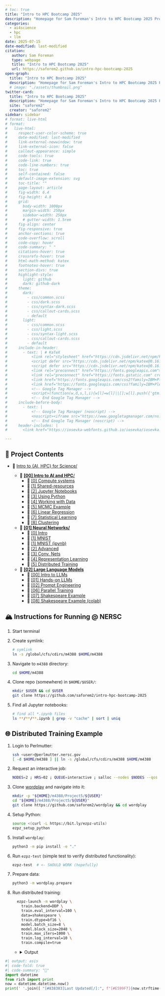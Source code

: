```yaml
---
# toc: true
title: "Intro to HPC Bootcamp 2025"
description: "Homepage for Sam Foreman's Intro to HPC Bootcamp 2025 Project"
categories:
  - ai4science
  - hpc
  - llm
date: 2025-07-15
date-modified: last-modified
citation:
   author: Sam Foreman
   type: webpage
   title: "Intro to HPC Bootcamp 2025"
   url: https://saforem2.github.io/intro-hpc-bootcamp-2025
open-graph:
  title: "Intro to HPC Bootcamp 2025"
  description: "Homepage for Sam Foreman's Intro to HPC Bootcamp 2025 Project"
  # image: "./assets/thumbnail.png"
twitter-card:
  title: "Intro to HPC Bootcamp 2025"
  description: "Homepage for Sam Foreman's Intro to HPC Bootcamp 2025 Project"
  site: "saforem2"
  creator: "saforem2"
sidebar: sidebar
# format: live-html
# format:
#   live-html:
#     respect-user-color-scheme: true
#     date-modified: last-modified
#     link-external-newwindow: true
#     link-external-icon: false
#     callout-appearance: simple
#     code-tools: true
#     code-link: true
#     code-line-numbers: true
#     toc: true
#     self-contained: false
#     default-image-extension: svg
#     toc-title: ""
#     page-layout: article
#     fig-width: 6.4
#     fig-height: 4.8
#     grid:
#       body-width: 1000px
#       margin-width: 250px
#       sidebar-width: 250px
#       # gutter-width: 1.5rem
#     fig-align: center
#     fig-responsive: true
#     anchor-sections: true
#     code-overflow: scroll
#     code-copy: hover
#     code-summary: " "
#     citations-hover: true
#     crossrefs-hover: true
#     html-math-method: katex
#     footnotes-hover: true
#     section-divs: true
#     highlight-style:
#       light: github
#       dark: github-dark
#     theme:
#       dark:
#         - css/common.scss
#         - css/dark.scss
#         - css/syntax-dark.scss
#         - css/callout-cards.scss
#         - default
#       light:
#         - css/common.scss
#         - css/light.scss
#         - css/syntax-light.scss
#         - css/callout-cards.scss
#         - default
#     include-in-header:
#       - text: | # KaTeX
#           <link rel="stylesheet" href="https://cdn.jsdelivr.net/npm/katex@0.16.22/dist/katex.min.css" integrity="sha384-5TcZemv2l/9On385z///+d7MSYlvIEw9FuZTIdZ14vJLqWphw7e7ZPuOiCHJcFCP" crossorigin="anonymous">
#           <script defer src="https://cdn.jsdelivr.net/npm/katex@0.16.22/dist/katex.min.js" integrity="sha384-cMkvdD8LoxVzGF/RPUKAcvmm49FQ0oxwDF3BGKtDXcEc+T1b2N+teh/OJfpU0jr6" crossorigin="anonymous"></script>
#           <script defer src="https://cdn.jsdelivr.net/npm/katex@0.16.22/dist/contrib/auto-render.min.js" integrity="sha384-hCXGrW6PitJEwbkoStFjeJxv+fSOOQKOPbJxSfM6G5sWZjAyWhXiTIIAmQqnlLlh" crossorigin="anonymous" onload="renderMathInElement(document.body);"></script>
#           <link rel="preconnect" href="https://fonts.googleapis.com">
#           <link rel="preconnect" href="https://fonts.gstatic.com" crossorigin>
#           <link href="https://fonts.googleapis.com/css2?family=IBM+Plex+Sans:ital,wght@0,100;0,200;0,300;0,400;0,500;0,600;0,700;1,100;1,200;1,300;1,400;1,500;1,600;1,700&family=IBM+Plex+Sans+Condensed:ital,wght@0,400;0,500;0,600;0,700&family=IBM+Plex+Mono:ital,wght@0,100;0,200;0,300;0,400;0,500;0,600;0,700&display=swap" rel="stylesheet">
#           <link href="https://fonts.googleapis.com/css?family=IBM+Plex+Sans&family=IBM+Plex+Sans+Condensed&family=IBM+Plex+Mono&display=swap" rel="stylesheet">
#           <!-- Google Tag Manager -->
#           <script>(function(w,d,s,l,i){w[l]=w[l]||[];w[l].push({'gtm.start':new Date().getTime(),event:'gtm.js'});var f=d.getElementsByTagName(s)[0],j=d.createElement(s),dl=l!='dataLayer'?'&l='+l:'';j.async=true;j.src='https://www.googletagmanager.com/gtm.js?id='+i+dl;f.parentNode.insertBefore(j,f);})(window,document,'script','dataLayer','GTM-TC329HJ');</script>
#           <!-- End Google Tag Manager -->
#     include-before-body:
#       - text: |
#           <!-- Google Tag Manager (noscript) -->
#           <noscript><iframe src="https://www.googletagmanager.com/ns.html?id=GTM-TC329HJ" height="0" width="0" style="display:none;visibility:hidden"></iframe></noscript>
#           <!-- End Google Tag Manager (noscript) -->
#     header-includes: |
#       <link href="https://iosevka-webfonts.github.io/iosevka/iosevka.css" rel="stylesheet">

---
```


## 📂 Project Contents

- 🏡 [Intro to {AI, HPC} for Science/](./)

    - 📂 [**\[00\] Intro to AI and HPC**/](00-intro-AI-HPC/)
        - 📄 [\[0\] Compute systems](./00-intro-AI-HPC/0-compute-systems/)
        - 📄 [\[1\] Shared-resources](./00-intro-AI-HPC/1-shared-resources/)
        - 📄 [\[2\] Jupyter Notebooks](./00-intro-AI-HPC/2-jupyter-notebooks/)
        - 📄 [\[3\] Using Python](./00-intro-AI-HPC/3-python/)
        - 📄 [\[4\] Working with Data](./00-intro-AI-HPC/4-data/)
        - 📗 [\[5\] MCMC Example](./00-intro-AI-HPC/5-mcmc-example/)
        - 📗 [\[6\] Linear Regression](./00-intro-AI-HPC/6-linear-regression/)
        - 📗 [\[7\] Statistical Learning](./00-intro-AI-HPC/7-statistical-learning/)
        - 📗 [\[8\] Clustering](./00-intro-AI-HPC/8-clustering/) 

    - 📂 [**\[01\] Neural Networks/**](./01-neural-networks/)
        - 📄 [\[0\] Intro](./01-neural-networks/0-intro/)
        - 📗 [\[1\] MNIST](./01-neural-networks/1-mnist/)
        - 📗 [\[1\] MNIST (ipynb)](./01-neural-networks/1-mnist-ipynb/)
        - 📗 [\[2\] Advanced](./01-neural-networks/2-advanced/)
        - 📗 [\[3\] Conv. Nets](./01-neural-networks/3-conv-nets/)
        - 📗 [\[4\] Representation Learning](./01-neural-networks/4-representation-learning/)
        - 📄 [\[5\] Distributed Training](./01-neural-networks/5-distributed-training/)

    - 📂 [**\[02\] Large Language Models**](./02-llms/)
        - 📗 [\[00\] Intro to LLMs](./02-llms/00-intro-to-llms/)
        - 📗 [\[01\] Hands-on LLMs](./02-llms/01-hands-on-llms/)
        - 📄 [\[02\] Prompt Engineering](./02-llms/02-prompt-engineering/)
        <!-- - 📄 [03-training-llms](./02-llms/03-training-llms/) -->
        <!-- - 📄 [04-evaluating-llms](./02-llms/03-training-llms/) -->
        <!-- - 📄 []() -->
        - 📗 [\[06\] Parallel Training](./02-llms/06-parallel-training/)
        - 📗 [\[07\] Shakespeare Example](./02-llms/07-shakespeare-example/)
        - 📗 [\[08\] Shakespeare Example (colab)](./02-llms/08-shakespeare-example-colab/)

    <!-- - 📂 [03-ai-for-science/](./03-ai-for-science/) -->

## 🏔️ Instructions for Running @ NERSC

1. Start terminal
1. Create symlink:

    ```bash
    # symlink 
    ln -s /global/cfs/cdirs/m4388 $HOME/m4388
    ```

1. Navigate to `m4388` directory:

   ```bash
   cd $HOME/m4388
   ```

1. Clone repo (somewhere) in `$HOME/$USER/`:

   ```bash
   mkdir $USER && cd $USER
   git clone https://github.com/saforem2/intro-hpc-bootcamp-2025
   ```

1. Find all Jupyter notebooks:

    ```bash
    # find all *.ipynb files
    ls **/**/**.ipynb | grep -v "cache" | sort | uniq
    ```


## 🌐 Distributed Training Example

1. Login to Perlmutter:

    ```bash
    ssh <user>@perlmutter.nersc.gov 
    [ -d $HOME/m4388 ] || ln -s /global/cfs/cdirs/m4388 $HOME/m4388
    ```

2. Request an interactive job:

    ```bash
    NODES=2 ; HRS=02 ; QUEUE=interactive ; salloc --nodes $NODES --qos $QUEUE --time $HRS:30:00 -C 'gpu' --gpus=$(( 4 * NODES )) -A m4388_g
    ```

3. Clone [wordplay](https://github.com/saforem2/wordplay) and navigate into it:

    ```bash
    mkdir -p "${HOME}/m4388/Project5/${USER}"
    cd "${HOME}/m4388/Project5/${USER}"
    git clone https://github.com/saforem2/wordplay && cd wordplay
    ``` 

4. Setup Python:

    ```bash
	source <(curl -L https://bit.ly/ezpz-utils)
	ezpz_setup_python
	```

5. Install `wordplay`:

    ```bash
    python3 -m pip install -e "."
    ```

6. Run `ezpz-test` (simple test to verify distributed functionality):

    ```bash
    ezpz-test  # <- SHOULD WORK (hopefully)
    ```

7. Prepare data:

    ```bash
    python3 -m wordplay.prepare
    ```

8. Run distributed training:

    ```bash
	  ezpz-launch -m wordplay \
        train.backend=DDP \
        train.eval_interval=100 \
        data=shakespeare \
        train.dtype=bf16 \
        model.batch_size=8 \
        model.block_size=2048 \
        train.max_iters=1000 \
        train.log_interval=10 \
        train.compile=true
    ```

    - <details closed><summary>Output</summary>

        ```bash
        (👻 pytorch2.6.0)
        #[~/m/P/f/p/s/wordplay][🌱 main][🤷✓] via ⨁ v
        #[08/14/25 @ 05:52:20][nid001237]
        ; eezpz-launch-m wordplay train.backend=DDP train.eval_interval=100 data=shakespeare train.dtype=bf16 model.batch_size=8 model.block_size=2048 train.max_iters=1000 train.log_interval=10 train.compile=true
        [2025-08-14 05:53:17,261718][I][ezpz/__init__:265:ezpz] Setting logging level to 'INFO' on 'RANK == 0'
        [2025-08-14 05:53:17,264886][I][ezpz/__init__:266:ezpz] Setting logging level to 'CRITICAL' on all others 'RANK != 0'


        [2025-08-14 05:53:17,283662][I][ezpz/launch:225] ======== [ezpz.launch: START] ========
        [2025-08-14 05:53:17,508744][I][ezpz/slurm:90] Checking jobid 41622690 for hostname nid001237...
        [2025-08-14 05:53:17,509756][I][ezpz/slurm:92] Found nid001237 in nodelist for 41622690
        [2025-08-14 05:53:17,713837][I][ezpz/slurm:90] Checking jobid 41622690 for hostname nid001237...
        [2025-08-14 05:53:17,714591][I][ezpz/slurm:92] Found nid001237 in nodelist for 41622690
        [2025-08-14 05:53:17,977002][I][ezpz/slurm:90] Checking jobid 41622690 for hostname nid001237...
        [2025-08-14 05:53:17,977846][I][ezpz/slurm:92] Found nid001237 in nodelist for 41622690
        [2025-08-14 05:53:18,057066][I][ezpz/slurm:109] Writing ['nid001237', '001240'] to /global/cfs/cdirs/m4388/Project5/foremans/projects/saforem2/wordplay/nodefile-41622690
        [2025-08-14 05:53:18,089205][I][ezpz/launch:230] Job ID: 41622690
        [2025-08-14 05:53:18,089621][I][ezpz/launch:231] nodelist: ['nid001237', '001240']
        [2025-08-14 05:53:18,090032][I][ezpz/launch:232] hostfile: /global/cfs/cdirs/m4388/Project5/foremans/projects/saforem2/wordplay/nodefile-41622690
        [2025-08-14 05:53:18,241020][I][ezpz/slurm:90] Checking jobid 41622690 for hostname nid001237...
        [2025-08-14 05:53:18,241792][I][ezpz/slurm:92] Found nid001237 in nodelist for 41622690
        [2025-08-14 05:53:18,328647][I][ezpz/launch:253] Building command to execute by piecing together:

                (1.) ['launch_cmd'] + (2.) ['python'] + (3.) ['cmd_to_launch']

        [2025-08-14 05:53:18,330096][I][ezpz/launch:257] (1.) ['launch_cmd']: srun -u --verbose -N2 -n8
        [2025-08-14 05:53:18,330544][I][ezpz/launch:258] (2.) ['python']: /global/cfs/cdirs/m4388/Project5/foremans/projects/saforem2/wordplay/venvs/perlmutter/pytorch2.6.0/bin/python3
        [2025-08-14 05:53:18,330996][I][ezpz/launch:259] (3.) ['cmd_to_launch']:  -m wordplay train.backend=DDP train.eval_interval=100 data=shakespeare train.dtype=bf16 model.batch_size=8 model.block_size=2048 train.max_iters=1000 train.log_interval=10 train.compile=true
        [2025-08-14 05:53:18,331986][I][ezpz/launch:264] Took: 1.05 seconds to build command.
        [2025-08-14 05:53:18,332539][I][ezpz/launch:268] Executing:
                srun
                -u
                --verbose
                -N2
                -n8
                /global/cfs/cdirs/m4388/Project5/foremans/projects/saforem2/wordplay/venvs/perlmutter/pytorch2.6.0/bin/python3
                -m
                wordplay
                train.backend=DDP
                train.eval_interval=100
                data=shakespeare
                train.dtype=bf16
                model.batch_size=8
                model.block_size=2048
                train.max_iters=1000
                train.log_interval=10
                train.compile=true
        [2025-08-14 05:53:18,334155][I][ezpz/launch:276] Execution started @ 2025-08-14-055318...
        [2025-08-14 05:53:18,334619][I][ezpz/launch:277] ======== [ezpz.launch: STOP] ========

        srun: defined options
        srun: -------------------- --------------------
        srun: (null)              : nid[001237,001240]
        srun: gpus                : 8
        srun: jobid               : 41622690
        srun: job-name            : interactive
        srun: mpi                 : cray_shasta
        srun: nodes               : 2
        srun: ntasks              : 8
        srun: oom-kill-step       : 0
        srun: slurmd-debug        : error
        srun: unbuffered          : set
        srun: verbose             : 1
        srun: -------------------- --------------------
        srun: end of defined options
        srun: jobid 41622690: nodes(2):'nid[001237,001240]', cpu counts: 128(x2)
        srun: CpuBindType=(null type)
        srun: launching StepId=41622690.1 on host nid001237, 4 tasks: [0-3]
        srun: launching StepId=41622690.1 on host nid001240, 4 tasks: [4-7]
        srun: topology/default: init: topology Default plugin loaded
        srun: Node nid001237, 4 tasks started
        srun: Node nid001240, 4 tasks started
        [2025-08-14 05:54:16,894992][I][ezpz/__init__:265:ezpz] Setting logging level to 'INFO' on 'RANK == 0'
        [2025-08-14 05:54:16,897554][I][ezpz/__init__:266:ezpz] Setting logging level to 'CRITICAL' on all others 'RANK != 0'
        [2025-08-14 05:54:17,040731][I][wordplay/configs:81] Setting HF_DATASETS_CACHE to /global/cfs/cdirs/m4388/Project5/foremans/projects/saforem2/wordplay/.cache/huggingface/datasets
        [2025-08-14 05:54:18,062573][I][ezpz/dist:1159] Using fw='ddp' with torch_{device,backend}= {cuda, nccl}
        [2025-08-14 05:54:18,063295][I][ezpz/dist:1026] Caught MASTER_PORT=56513 from environment!
        [2025-08-14 05:54:18,372603][I][ezpz/dist:1042] Using torch.distributed.init_process_group with
        - master_addr='nid001237'
        - master_port='56513'
        - world_size=8
        - rank=0
        - local_rank=0
        - timeout=datetime.timedelta(seconds=3600)
        - backend='nccl'
        [2025-08-14 05:54:18,373741][I][ezpz/dist:759] Calling torch.distributed.init_process_group_with: rank=0 world_size=8 backend=nccl
        [rank6]:[W814 05:54:18.650817367 ProcessGroupNCCL.cpp:4561] [PG ID 0 PG GUID 0 Rank 6]  using GPU 2 to perform barrier as devices usedby this process are currently unknown. This can potentially cause a hang if this rank to GPU mapping is incorrect. Specify device_ids in barrier() to force use of a particular device, or call init_process_group() with a device_id.
        [rank4]:[W814 05:54:18.001713707 ProcessGroupNCCL.cpp:4561] [PG ID 0 PG GUID 0 Rank 4]  using GPU 0 to perform barrier as devices usedby this process are currently unknown. This can potentially cause a hang if this rank to GPU mapping is incorrect. Specify device_ids in barrier() to force use of a particular device, or call init_process_group() with a device_id.
        [rank0]:[W814 05:54:19.906551058 ProcessGroupNCCL.cpp:4561] [PG ID 0 PG GUID 0 Rank 0]  using GPU 0 to perform barrier as devices usedby this process are currently unknown. This can potentially cause a hang if this rank to GPU mapping is incorrect. Specify device_ids in barrier() to force use of a particular device, or call init_process_group() with a device_id.
        [rank5]:[W814 05:54:19.231412634 ProcessGroupNCCL.cpp:4561] [PG ID 0 PG GUID 0 Rank 5]  using GPU 1 to perform barrier as devices usedby this process are currently unknown. This can potentially cause a hang if this rank to GPU mapping is incorrect. Specify device_ids in barrier() to force use of a particular device, or call init_process_group() with a device_id.
        [rank7]:[W814 05:54:19.394309045 ProcessGroupNCCL.cpp:4561] [PG ID 0 PG GUID 0 Rank 7]  using GPU 3 to perform barrier as devices usedby this process are currently unknown. This can potentially cause a hang if this rank to GPU mapping is incorrect. Specify device_ids in barrier() to force use of a particular device, or call init_process_group() with a device_id.
        [rank3]:[W814 05:54:19.232206867 ProcessGroupNCCL.cpp:4561] [PG ID 0 PG GUID 0 Rank 3]  using GPU 3 to perform barrier as devices usedby this process are currently unknown. This can potentially cause a hang if this rank to GPU mapping is incorrect. Specify device_ids in barrier() to force use of a particular device, or call init_process_group() with a device_id.
        [rank1]:[W814 05:54:19.258096849 ProcessGroupNCCL.cpp:4561] [PG ID 0 PG GUID 0 Rank 1]  using GPU 1 to perform barrier as devices usedby this process are currently unknown. This can potentially cause a hang if this rank to GPU mapping is incorrect. Specify device_ids in barrier() to force use of a particular device, or call init_process_group() with a device_id.
        [rank2]:[W814 05:54:19.258138279 ProcessGroupNCCL.cpp:4561] [PG ID 0 PG GUID 0 Rank 2]  using GPU 2 to perform barrier as devices usedby this process are currently unknown. This can potentially cause a hang if this rank to GPU mapping is incorrect. Specify device_ids in barrier() to force use of a particular device, or call init_process_group() with a device_id.
        [2025-08-14 05:54:20,179821][I][ezpz/dist:1377] Using device='cuda' with backend='nccl' + 'nccl' for distributed training.
        [2025-08-14 05:54:20,181272][I][ezpz/dist:1422] ['nid001237'][0/7]
        [2025-08-14 05:54:20,179635][I][ezpz/dist:1422] ['nid001237'][1/7]
        [2025-08-14 05:54:20,179688][I][ezpz/dist:1422] ['nid001240'][6/7]
        [2025-08-14 05:54:20,179683][I][ezpz/dist:1422] ['nid001240'][7/7]
        [2025-08-14 05:54:20,179727][I][ezpz/dist:1422] ['nid001237'][2/7]
        [2025-08-14 05:54:20,179700][I][ezpz/dist:1422] ['nid001237'][3/7]
        [2025-08-14 05:54:20,179702][I][ezpz/dist:1422] ['nid001240'][4/7]
        [2025-08-14 05:54:20,179691][I][ezpz/dist:1422] ['nid001240'][5/7]
        [2025-08-14 05:54:20,213261][I][wordplay/configs:317] Loading val from /global/cfs/cdirs/m4388/Project5/foremans/projects/saforem2/wordplay/data/shakespeare_char/val.bin
        [2025-08-14 05:54:20,215366][I][wordplay/configs:317] Loading train from /global/cfs/cdirs/m4388/Project5/foremans/projects/saforem2/wordplay/data/shakespeare_char/train.bin
        [2025-08-14 05:54:20,221097][I][wordplay/configs:442] Tokens per iteration: 131,072
        [2025-08-14 05:54:20,221681][I][wordplay/configs:465] Using self.ptdtype=torch.float16 on self.device_type='cuda'
        [2025-08-14 05:54:20,222155][I][wordplay/configs:471] Initializing a new model from scratch
        [2025-08-14 05:54:20,223622][I][ezpz/dist:1648] Setting up wandb from rank=0
        [2025-08-14 05:54:20,224043][I][ezpz/dist:1649] Using WB_PROJECT=WordPlay
        wandb: Using wandb-core as the SDK backend.  Please refer to https://wandb.me/wandb-core for more information.
        wandb: Currently logged in as: foremans (aurora_gpt) to https://api.wandb.ai. Use `wandb login --relogin` to force relogin
        wandb: Tracking run with wandb version 0.19.7
        wandb: Run data is saved locally in /global/cfs/cdirs/m4388/Project5/foremans/projects/saforem2/outputs/runs/pytorch/DDP/2025-08-14/05-54-17/wandb/run-20250814_055421-qqpij4mt
        wandb: Run `wandb offline` to turn off syncing.
        wandb: Syncing run helpful-sea-138
        wandb: ⭐️ View project at https://wandb.ai/aurora_gpt/WordPlay
        wandb: 🚀 View run at https://wandb.ai/aurora_gpt/WordPlay/runs/qqpij4mt
        [2025-08-14 05:54:22,857365][C][wordplay/trainer:322] RANK=1:devid='cuda:1'
        [2025-08-14 05:54:22,858391][C][wordplay/trainer:322] RANK=3:devid='cuda:3'
        [2025-08-14 05:54:22,859157][C][wordplay/trainer:322] RANK=2:devid='cuda:2'
        [2025-08-14 05:54:22,925017][C][wordplay/trainer:322] RANK=7:devid='cuda:3'
        [2025-08-14 05:54:22,925164][C][wordplay/trainer:322] RANK=6:devid='cuda:2'
        [2025-08-14 05:54:22,931160][C][wordplay/trainer:322] RANK=4:devid='cuda:0'
        [2025-08-14 05:54:23,025155][C][wordplay/trainer:322] RANK=5:devid='cuda:1'
        [2025-08-14 05:54:23,585980][I][ezpz/dist:1678] wandb.run=[helpful-sea-138](https://wandb.ai/aurora_gpt/WordPlay/runs/qqpij4mt)
        [2025-08-14 05:54:23,693859][I][ezpz/dist:1722] Running on machine='Perlmutter'
        [2025-08-14 05:54:23,695938][W][wordplay/__main__:93:__main__] {
            "train": {
                "framework": "pytorch",
                "backend": "DDP",
                "device": null,
                "seed": null,
                "port": null,
                "ds_config_path": null,
                "precision": null,
                "ngpus": null,
                "use_wandb": true,
                "eval_interval": 100,
                "log_interval": 10,
                "eval_iters": 200,
                "eval_only": false,
                "always_save_checkpoint": false,
                "init_from": "scratch",
                "wandb_project": "WordPlay",
                "max_iters": 1000,
                "warmup_iters": 100,
                "dtype": "bf16",
                "compile": true
            },
            "model": {
                "n_layer": 12,
                "n_head": 12,
                "n_embd": 768,
                "batch_size": 8,
                "block_size": 2048,
                "activation": "gelu",
                "dropout": 0.0,
                "bias": false,
                "vocab_size": 65
            },
            "data": {
                "dataset": "shakespeare_char",
                "out_dir": "out-shakespeare-char",
                "root_path": null
            },
            "optimizer": {
                "gas": 1,
                "name": "AdamW",
                "learning_rate": 0.0006,
                "weight_decay": 0.1,
                "beta1": 0.9,
                "beta2": 0.95,
                "grad_clip": 1.0,
                "decay_lr": true,
                "lr_decay_iters": 600000,
                "min_lr": 6e-05
            }
        }
        [2025-08-14 05:54:23,698890][W][wordplay/__main__:94:__main__] Output dir: /global/cfs/cdirs/m4388/Project5/foremans/projects/saforem2/outputs/runs/pytorch/DDP/2025-08-14/05-54-17
        [2025-08-14 05:54:23,699444][I][wordplay/trainer:234] Initializing a new model from scratch
        [2025-08-14 05:54:24,575640][I][wordplay/model:255] number of parameters: 85.00M
        [2025-08-14 05:54:24,625918][I][wordplay/trainer:251] Model size: num_params=85003776
        [2025-08-14 05:54:24,637219][I][wordplay/model:445] num decayed parameter tensors: 50, with 86,557,440 parameters
        [2025-08-14 05:54:24,637872][I][wordplay/model:449] num non-decayed parameter tensors: 25, with 19,200 parameters
        [2025-08-14 05:54:24,638937][I][wordplay/model:465] using fused AdamW: True
        [2025-08-14 05:54:25,662969][C][wordplay/trainer:322] RANK=0:devid='cuda:0'
        [2025-08-14 05:54:25,748890][I][wordplay/trainer:361] • self.model=OptimizedModule(
          (_orig_mod): GPT(
            (transformer): ModuleDict(
              (wte): Embedding(65, 768)
              (wpe): Embedding(2048, 768)
              (drop): Dropout(p=0.0, inplace=False)
              (h): ModuleList(
                (0-11): 12 x Block(
                  (ln_1): LayerNorm()
                  (attn): CausalSelfAttention(
                    (c_attn): Linear(in_features=768, out_features=2304, bias=False)
                    (c_proj): Linear(in_features=768, out_features=768, bias=False)
                    (attn_dropout): Dropout(p=0.0, inplace=False)
                    (resid_dropout): Dropout(p=0.0, inplace=False)
                  )
                  (ln_2): LayerNorm()
                  (mlp): MLP(
                    (c_fc): Linear(in_features=768, out_features=3072, bias=False)
                    (act_fn): GELU(approximate='none')
                    (c_proj): Linear(in_features=3072, out_features=768, bias=False)
                    (dropout): Dropout(p=0.0, inplace=False)
                  )
                )
              )
              (ln_f): LayerNorm()
            )
            (lm_head): Linear(in_features=768, out_features=65, bias=False)
          )
        )
        [2025-08-14 05:54:25,752694][I][wordplay/trainer:362] • self.grad_scaler=<torch.cuda.amp.grad_scaler.GradScaler object at 0x14da15e752b0>
        [2025-08-14 05:54:25,753734][I][wordplay/trainer:363] • self.model_engine=DistributedDataParallel(
          (module): OptimizedModule(
            (_orig_mod): GPT(
              (transformer): ModuleDict(
                (wte): Embedding(65, 768)
                (wpe): Embedding(2048, 768)
                (drop): Dropout(p=0.0, inplace=False)
                (h): ModuleList(
                  (0-11): 12 x Block(
                    (ln_1): LayerNorm()
                    (attn): CausalSelfAttention(
                      (c_attn): Linear(in_features=768, out_features=2304, bias=False)
                      (c_proj): Linear(in_features=768, out_features=768, bias=False)
                      (attn_dropout): Dropout(p=0.0, inplace=False)
                      (resid_dropout): Dropout(p=0.0, inplace=False)
                    )
                    (ln_2): LayerNorm()
                    (mlp): MLP(
                      (c_fc): Linear(in_features=768, out_features=3072, bias=False)
                      (act_fn): GELU(approximate='none')
                      (c_proj): Linear(in_features=3072, out_features=768, bias=False)
                      (dropout): Dropout(p=0.0, inplace=False)
                    )
                  )
                )
                (ln_f): LayerNorm()
              )
              (lm_head): Linear(in_features=768, out_features=65, bias=False)
            )
          )
        )
        [2025-08-14 05:54:25,757292][I][wordplay/trainer:364] • self.optimizer=AdamW (
        Parameter Group 0
            amsgrad: False
            betas: (0.9, 0.95)
            capturable: False
            differentiable: False
            eps: 1e-08
            foreach: None
            fused: True
            lr: 0.0006
            maximize: False
            weight_decay: 0.1

        Parameter Group 1
            amsgrad: False
            betas: (0.9, 0.95)
            capturable: False
            differentiable: False
            eps: 1e-08
            foreach: None
            fused: True
            lr: 0.0006
            maximize: False
            weight_decay: 0.0
        )
        [2025-08-14 05:54:25,759725][I][wordplay/trainer:796] Startup time: 8.6967
                        Training Legend
        ┏━━━━━━━━━━━━━┳━━━━━━━━━━━━━━━━━━━━━━━━━━━━━━━━┓
        ┃        abbr ┃ desc                           ┃
        ┡━━━━━━━━━━━━━╇━━━━━━━━━━━━━━━━━━━━━━━━━━━━━━━━┩
        │        step │ Current training iteration     │
        │        loss │ Loss value                     │
        │          dt │ Elapsed time per training step │
        │         dtf │ Elapsed time per forward step  │
        │         dtb │ Elapsed time per backward step │
        │         sps │ Samples per second             │
        │ sps_per_gpu │ Samples per second (per GPU)   │
        │         tps │ Tokens per second              │
        │ tps_per_gpu │ Tokens per second (per GPU)    │
        │         mfu │ Model flops utilization        │
        └─────────────┴────────────────────────────────┘
        [2025-08-14 05:54:27,146477][I][wordplay/trainer:807] ['prompt']: 'What is an LLM?'
        [2025-08-14 05:54:27,147296][I][wordplay/trainer:810] ['response']:

        What is an LLM? 'hkk ''Evllll VWccm UzcW!W'':zlWk W  z! XXwltMMV!Qyyx'y kDDvVX;WWlyy  jKy;kkyyxxx$-WDll  l!;WWmmWW eeJJzq.vv;! w;;z'tlWDDDWklUJ ;yyNlccxQ-D V!MMG'zt;WWk lllUU D-kkXWUvvMy;;JrMCzl;Uve,z;'':VWQ-y$l--o.cJD.yM'yyyZyyyVV$Qt!!kxuJeeD kll'Uy-J'vV!tmkzJuM?!ppXXG;'
        [2025-08-14 05:55:22,838950][I][wordplay/trainer:868] step=10 loss=3.01934 dt=0.0778009 dtf=0.0055681 dtb=0.0124092 sps=102.827 sps_per_gpu=12.8533 tps=1.68471e+06 tps_per_gpu=210589 mfu=49.7121
        [2025-08-14 05:55:23,622530][I][wordplay/trainer:868] step=20 loss=2.73268 dt=0.0783059 dtf=0.00546336 dtb=0.0124693 sps=102.163 sps_per_gpu=12.7704 tps=1.67385e+06 tps_per_gpu=209231 mfu=49.6801
        [2025-08-14 05:55:24,407385][I][wordplay/trainer:868] step=30 loss=2.5634 dt=0.0784503 dtf=0.00536114 dtb=0.0125228 sps=101.975 sps_per_gpu=12.7469 tps=1.67076e+06 tps_per_gpu=208846 mfu=49.6421
        [2025-08-14 05:55:25,192393][I][wordplay/trainer:868] step=40 loss=2.51223 dt=0.0784606 dtf=0.00545081 dtb=0.012732 sps=101.962 sps_per_gpu=12.7452 tps=1.67054e+06 tps_per_gpu=208818 mfu=49.6073
        [2025-08-14 05:55:25,977765][I][wordplay/trainer:868] step=50 loss=2.49004 dt=0.079029 dtf=0.00523198 dtb=0.0125401 sps=101.229 sps_per_gpu=12.6536 tps=1.65853e+06 tps_per_gpu=207316 mfu=49.5406
        [2025-08-14 05:55:26,761465][I][wordplay/trainer:868] step=60 loss=2.45537 dt=0.07775 dtf=0.00518063 dtb=0.0127289 sps=102.894 sps_per_gpu=12.8617 tps=1.68581e+06 tps_per_gpu=210727 mfu=49.561
        [2025-08-14 05:55:27,546584][I][wordplay/trainer:868] step=70 loss=2.46909 dt=0.0782411 dtf=0.00528915 dtb=0.0125154 sps=102.248 sps_per_gpu=12.781 tps=1.67523e+06 tps_per_gpu=209404 mfu=49.5481
        [2025-08-14 05:55:28,332687][I][wordplay/trainer:868] step=80 loss=2.48264 dt=0.0792809 dtf=0.00552908 dtb=0.0130663 sps=100.907 sps_per_gpu=12.6134 tps=1.65326e+06 tps_per_gpu=206657 mfu=49.4717
        [2025-08-14 05:55:29,118556][I][wordplay/trainer:868] step=90 loss=2.51034 dt=0.0781782 dtf=0.00514289 dtb=0.0124665 sps=102.33 sps_per_gpu=12.7913 tps=1.67658e+06 tps_per_gpu=209573 mfu=49.4718
        [2025-08-14 05:55:29,904022][I][wordplay/trainer:868] step=100 loss=2.46516 dt=0.078483 dtf=0.00516737 dtb=0.0129046 sps=101.933 sps_per_gpu=12.7416 tps=1.67007e+06 tps_per_gpu=208758 mfu=49.4526
        [2025-08-14 05:55:30,990755][I][wordplay/trainer:807] ['prompt']: 'What is an LLM?'
        [2025-08-14 05:55:30,991344][I][wordplay/trainer:810] ['response']:

        What is an LLM? denour sad is thot wind;
        Ae micome lofas t butowhatiom, ar thy mitheath anshthath o w gesurcingero w on

        GArsitheath the,
        Tordist w nofout thoru ol t arthim he my,
        Thich thingay
        Thot we wiman hineisoule blt me s hat f aul the t,
        Tyoffove.
        Haicede t tounon
        [2025-08-14 05:55:40,218926][I][wordplay/trainer:750] Saving checkpoint to: /global/cfs/cdirs/m4388/Project5/foremans/projects/saforem2/outputs/runs/pytorch/DDP/2025-08-14/05-54-17
        [2025-08-14 05:55:40,219705][I][wordplay/trainer:751] Saving model to: /global/cfs/cdirs/m4388/Project5/foremans/projects/saforem2/outputs/runs/pytorch/DDP/2025-08-14/05-54-17/model.pth
        [2025-08-14 05:55:42,195499][I][wordplay/configs:141] Appending /global/cfs/cdirs/m4388/Project5/foremans/projects/saforem2/outputs/runs/pytorch/DDP/2025-08-14/05-54-17 to /global/cfs/cdirs/m4388/Project5/foremans/projects/saforem2/wordplay/src/ckpts/checkpoints.log
        [2025-08-14 05:55:42,999389][I][wordplay/trainer:868] step=110 loss=2.43177 dt=0.0780071 dtf=0.00545025 dtb=0.0126532 sps=102.555 sps_per_gpu=12.8193 tps=1.68026e+06 tps_per_gpu=210032 mfu=49.4654
        [2025-08-14 05:55:43,785978][I][wordplay/trainer:868] step=120 loss=2.44182 dt=0.078106 dtf=0.00545009 dtb=0.0125079 sps=102.425 sps_per_gpu=12.8031 tps=1.67813e+06 tps_per_gpu=209766 mfu=49.4707
        [2025-08-14 05:55:44,572009][I][wordplay/trainer:868] step=130 loss=2.44907 dt=0.0785986 dtf=0.00526247 dtb=0.0123562 sps=101.783 sps_per_gpu=12.7229 tps=1.66761e+06 tps_per_gpu=208451 mfu=49.4444
        [2025-08-14 05:55:45,358627][I][wordplay/trainer:868] step=140 loss=2.39859 dt=0.0794152 dtf=0.00549359 dtb=0.0128465 sps=100.736 sps_per_gpu=12.592 tps=1.65047e+06 tps_per_gpu=206308 mfu=49.3701
        [2025-08-14 05:55:46,146387][I][wordplay/trainer:868] step=150 loss=2.42138 dt=0.079703 dtf=0.00618074 dtb=0.012967 sps=100.373 sps_per_gpu=12.5466 tps=1.6445e+06 tps_per_gpu=205563 mfu=49.2856
        [2025-08-14 05:55:46,933663][I][wordplay/trainer:868] step=160 loss=2.41715 dt=0.0793599 dtf=0.00549591 dtb=0.0130799 sps=100.807 sps_per_gpu=12.6008 tps=1.65161e+06 tps_per_gpu=206452 mfu=49.2306
        [2025-08-14 05:55:47,721057][I][wordplay/trainer:868] step=170 loss=2.44814 dt=0.0789742 dtf=0.00546218 dtb=0.012633 sps=101.299 sps_per_gpu=12.6624 tps=1.65968e+06 tps_per_gpu=207460 mfu=49.2049
        [2025-08-14 05:55:48,507992][I][wordplay/trainer:868] step=180 loss=2.41629 dt=0.0787978 dtf=0.00542163 dtb=0.0128453 sps=101.526 sps_per_gpu=12.6907 tps=1.6634e+06 tps_per_gpu=207925 mfu=49.1928
        [2025-08-14 05:55:49,297076][I][wordplay/trainer:868] step=190 loss=2.38078 dt=0.0781823 dtf=0.00540887 dtb=0.0122009 sps=102.325 sps_per_gpu=12.7906 tps=1.67649e+06 tps_per_gpu=209561 mfu=49.2204
        [2025-08-14 05:55:50,085624][I][wordplay/trainer:868] step=200 loss=2.38881 dt=0.0787827 dtf=0.00544194 dtb=0.012954 sps=101.545 sps_per_gpu=12.6931 tps=1.66372e+06 tps_per_gpu=207964 mfu=49.2077
        [2025-08-14 05:55:51,182746][I][wordplay/trainer:807] ['prompt']: 'What is an LLM?'
        [2025-08-14 05:55:51,183345][I][wordplay/trainer:810] ['response']:

        What is an LLM?
        TYMMurcomarl he ffal ther the arisplit at in fil an arices tor\'se iom o foul yof forsthe,
        ADe ce he the her slashe th ous ar me andone be the sorthe spof aris indllfll thir me ay the bldorom n de
        She thit t,
        Clou lllethe fourth wit thin, pr thee th bl hes
        [2025-08-14 05:56:00,419222][I][wordplay/trainer:750] Saving checkpoint to: /global/cfs/cdirs/m4388/Project5/foremans/projects/saforem2/outputs/runs/pytorch/DDP/2025-08-14/05-54-17
        [2025-08-14 05:56:00,420026][I][wordplay/trainer:751] Saving model to: /global/cfs/cdirs/m4388/Project5/foremans/projects/saforem2/outputs/runs/pytorch/DDP/2025-08-14/05-54-17/model.pth
        [2025-08-14 05:56:03,473861][I][wordplay/configs:141] Appending /global/cfs/cdirs/m4388/Project5/foremans/projects/saforem2/outputs/runs/pytorch/DDP/2025-08-14/05-54-17 to /global/cfs/cdirs/m4388/Project5/foremans/projects/saforem2/wordplay/src/ckpts/checkpoints.log
        [2025-08-14 05:56:04,301502][I][wordplay/trainer:868] step=210 loss=2.40137 dt=0.0777987 dtf=0.00521268 dtb=0.012754 sps=102.829 sps_per_gpu=12.8537 tps=1.68476e+06 tps_per_gpu=210595 mfu=49.2582
        [2025-08-14 05:56:05,090312][I][wordplay/trainer:868] step=220 loss=2.32615 dt=0.0785563 dtf=0.00518237 dtb=0.0124011 sps=101.838 sps_per_gpu=12.7297 tps=1.66851e+06 tps_per_gpu=208564 mfu=49.2558
        [2025-08-14 05:56:05,875417][I][wordplay/trainer:868] step=230 loss=2.28453 dt=0.0781005 dtf=0.00532893 dtb=0.0126092 sps=102.432 sps_per_gpu=12.804 tps=1.67825e+06 tps_per_gpu=209781 mfu=49.2824
        [2025-08-14 05:56:06,662143][I][wordplay/trainer:868] step=240 loss=2.32075 dt=0.0790562 dtf=0.0056354 dtb=0.0128831 sps=101.194 sps_per_gpu=12.6492 tps=1.65796e+06 tps_per_gpu=207245 mfu=49.2464
        [2025-08-14 05:56:07,448907][I][wordplay/trainer:868] step=250 loss=2.26398 dt=0.0782558 dtf=0.00549903 dtb=0.0123185 sps=102.229 sps_per_gpu=12.7786 tps=1.67492e+06 tps_per_gpu=209365 mfu=49.2641
        [2025-08-14 05:56:08,237097][I][wordplay/trainer:868] step=260 loss=2.20778 dt=0.0779999 dtf=0.00544577 dtb=0.0125349 sps=102.564 sps_per_gpu=12.8205 tps=1.68041e+06 tps_per_gpu=210052 mfu=49.2962
        [2025-08-14 05:56:09,024535][I][wordplay/trainer:868] step=270 loss=2.13115 dt=0.0790745 dtf=0.00544547 dtb=0.0127346 sps=101.17 sps_per_gpu=12.6463 tps=1.65758e+06 tps_per_gpu=207197 mfu=49.2577
        [2025-08-14 05:56:09,812910][I][wordplay/trainer:868] step=280 loss=2.1087 dt=0.078672 dtf=0.00547284 dtb=0.0126957 sps=101.688 sps_per_gpu=12.711 tps=1.66606e+06 tps_per_gpu=208257 mfu=49.2481
        [2025-08-14 05:56:10,600338][I][wordplay/trainer:868] step=290 loss=2.07268 dt=0.0785346 dtf=0.00520987 dtb=0.0126892 sps=101.866 sps_per_gpu=12.7332 tps=1.66897e+06 tps_per_gpu=208621 mfu=49.2481
        [2025-08-14 05:56:11,388671][I][wordplay/trainer:868] step=300 loss=1.94068 dt=0.0790002 dtf=0.00531021 dtb=0.0126261 sps=101.266 sps_per_gpu=12.6582 tps=1.65914e+06 tps_per_gpu=207392 mfu=49.219
        [2025-08-14 05:56:12,465166][I][wordplay/trainer:807] ['prompt']: 'What is an LLM?'
        [2025-08-14 05:56:12,465770][I][wordplay/trainer:810] ['response']:

        What is an LLM?

        BHORLINUS:
        You hes.

        SORONE:
        What the the he opteresint o of men sign ond the be, them wit ook hom sace win comend faren thy to the sate, the there my ford thim helinguss?

        Gest will ningure lan friner thing fornce, his blout of dete to hee tweer he hou
        [2025-08-14 05:56:21,695714][I][wordplay/trainer:750] Saving checkpoint to: /global/cfs/cdirs/m4388/Project5/foremans/projects/saforem2/outputs/runs/pytorch/DDP/2025-08-14/05-54-17
        [2025-08-14 05:56:21,696469][I][wordplay/trainer:751] Saving model to: /global/cfs/cdirs/m4388/Project5/foremans/projects/saforem2/outputs/runs/pytorch/DDP/2025-08-14/05-54-17/model.pth
        [2025-08-14 05:56:24,287565][I][wordplay/configs:141] Appending /global/cfs/cdirs/m4388/Project5/foremans/projects/saforem2/outputs/runs/pytorch/DDP/2025-08-14/05-54-17 to /global/cfs/cdirs/m4388/Project5/foremans/projects/saforem2/wordplay/src/ckpts/checkpoints.log
        [2025-08-14 05:56:25,085517][I][wordplay/trainer:868] step=310 loss=1.95217 dt=0.0780975 dtf=0.0054995 dtb=0.0122778 sps=102.436 sps_per_gpu=12.8045 tps=1.67831e+06 tps_per_gpu=209789 mfu=49.2495
        [2025-08-14 05:56:25,870824][I][wordplay/trainer:868] step=320 loss=1.82002 dt=0.0780001 dtf=0.00549541 dtb=0.012604 sps=102.564 sps_per_gpu=12.8205 tps=1.68041e+06 tps_per_gpu=210051 mfu=49.283
        [2025-08-14 05:56:26,657320][I][wordplay/trainer:868] step=330 loss=1.80354 dt=0.080137 dtf=0.00549193 dtb=0.0133185 sps=99.8291 sps_per_gpu=12.4786 tps=1.6356e+06 tps_per_gpu=204450 mfu=49.181
        [2025-08-14 05:56:27,444509][I][wordplay/trainer:868] step=340 loss=1.7014 dt=0.0786976 dtf=0.00530128 dtb=0.012458 sps=101.655 sps_per_gpu=12.7069 tps=1.66551e+06 tps_per_gpu=208189 mfu=49.1775
        [2025-08-14 05:56:28,230760][I][wordplay/trainer:868] step=350 loss=1.70333 dt=0.0786828 dtf=0.00523585 dtb=0.0120742 sps=101.674 sps_per_gpu=12.7093 tps=1.66583e+06 tps_per_gpu=208228 mfu=49.1752
        [2025-08-14 05:56:29,017482][I][wordplay/trainer:868] step=360 loss=1.63698 dt=0.078231 dtf=0.00522951 dtb=0.0119305 sps=102.261 sps_per_gpu=12.7827 tps=1.67545e+06 tps_per_gpu=209431 mfu=49.2016
        [2025-08-14 05:56:29,804709][I][wordplay/trainer:868] step=370 loss=1.6209 dt=0.078897 dtf=0.00537987 dtb=0.0121035 sps=101.398 sps_per_gpu=12.6748 tps=1.66131e+06 tps_per_gpu=207663 mfu=49.1836
        [2025-08-14 05:56:30,590656][I][wordplay/trainer:868] step=380 loss=1.62243 dt=0.0783268 dtf=0.00511256 dtb=0.0119576 sps=102.136 sps_per_gpu=12.767 tps=1.6734e+06 tps_per_gpu=209175 mfu=49.2031
        [2025-08-14 05:56:31,378053][I][wordplay/trainer:868] step=390 loss=1.46302 dt=0.0787818 dtf=0.00514412 dtb=0.0120985 sps=101.546 sps_per_gpu=12.6933 tps=1.66373e+06 tps_per_gpu=207967 mfu=49.1921
        [2025-08-14 05:56:32,164231][I][wordplay/trainer:868] step=400 loss=1.48415 dt=0.0786123 dtf=0.00519092 dtb=0.0120484 sps=101.765 sps_per_gpu=12.7206 tps=1.66732e+06 tps_per_gpu=208415 mfu=49.1928
        [2025-08-14 05:56:33,253719][I][wordplay/trainer:807] ['prompt']: 'What is an LLM?'
        [2025-08-14 05:56:33,254320][I][wordplay/trainer:810] ['response']:

        What is an LLM?

        EONTES:
        The sir, or accution of him. Well oftiess a somet
        to marry be of our livery: anst the nemble to tearture,
        to prompt out sicibler out himself too suction.
        I but stain time acfficiancel\'d cament, and all
        nom officious laptimes famits of finge, have
        ```


```python
#| output: asis
#| code-fold: true
#| code-summary: "👀"
import datetime
from rich import print
now = datetime.datetime.now()
print(' '.join([ "[#838383]Last Updated[/]:", f"[#E599F7]{now.strftime("%Y-%m-%d")}[/]", "[#838383]@[/]", f"[#00CCFF]{now.strftime("%H:%M:%S")}[/]", ]))
```
